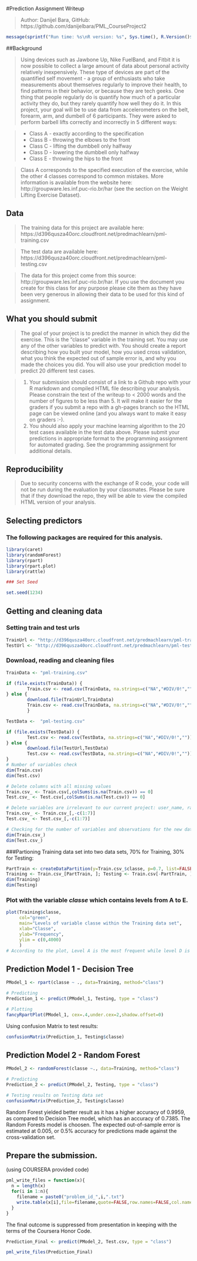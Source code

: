 #Prediction Assignment Writeup

> Author: Danijel Bara, GitHub: https://github.com/danijelbara/PML_CourseProject2
```r
message(sprintf("Run time: %s\nR version: %s", Sys.time(), R.Version()$version.string))
```
##Background

> Using devices such as Jawbone Up, Nike FuelBand, and Fitbit it is now possible to collect a large amount of data about personal activity relatively inexpensively. These type of devices are part of the quantified self movement - a group of enthusiasts who take measurements about themselves regularly to improve their health, to find patterns in their behavior, or because they are tech geeks. One thing that people regularly do is quantify how much of a particular activity they do, but they rarely quantify how well they do it. In this project, your goal will be to use data from accelerometers on the belt, forearm, arm, and dumbell of 6 participants. They were asked to perform barbell lifts correctly and incorrectly in 5 different ways:

> * Class A - exactly according to the specification
* Class B - throwing the elbows to the front
* Class C - lifting the dumbbell only halfway
* Class D - lowering the dumbbell only halfway
* Class E - throwing the hips to the front

> Class A corresponds to the specified execution of the exercise, while the other 4 classes correspond to common mistakes.
> More information is available from the website here: http://groupware.les.inf.puc-rio.br/har (see the section on the Weight Lifting Exercise Dataset). 

## Data

> The training data for this project are available here: 
> https://d396qusza40orc.cloudfront.net/predmachlearn/pml-training.csv

> The test data are available here: 
> https://d396qusza40orc.cloudfront.net/predmachlearn/pml-testing.csv

> The data for this project come from this source: http://groupware.les.inf.puc-rio.br/har. If you use the document you create for this class for any purpose please cite them as they have been very generous in allowing their data to be used for this kind of assignment. 

## What you should submit

> The goal of your project is to predict the manner in which they did the exercise. This is the "classe" variable in the training set. You may use any of the other variables to predict with. You should create a report describing how you built your model, how you used cross validation, what you think the expected out of sample error is, and why you made the choices you did. You will also use your prediction model to predict 20 different test cases. 

> 1. Your submission should consist of a link to a Github repo with your R markdown and compiled HTML file describing your analysis. Please constrain the text of the writeup to < 2000 words and the number of figures to be less than 5. It will make it easier for the graders if you submit a repo with a gh-pages branch so the HTML page can be viewed online (and you always want to make it easy on graders :-).
> 2. You should also apply your machine learning algorithm to the 20 test cases available in the test data above. Please submit your predictions in appropriate format to the programming assignment for automated grading. See the programming assignment for additional details. 

## Reproducibility

> Due to security concerns with the exchange of R code, your code will not be run during the evaluation by your classmates. Please be sure that if they download the repo, they will be able to view the compiled HTML version of your analysis.

## Selecting predictors

### The following packages are required for this analysis.

```r
library(caret)
library(randomForest)
library(rpart)
library(rpart.plot)
library(rattle)

### Set Seed

set.seed(1234)
```

## Getting and cleaning data

### Setting train and test urls
```r
TrainUrl <- "http://d396qusza40orc.cloudfront.net/predmachlearn/pml-training.csv"
TestUrl <- "http://d396qusza40orc.cloudfront.net/predmachlearn/pml-testing.csv"
```
### Download, reading and cleaning files
```r
TrainData <- "pml-training.csv"

if (file.exists(TrainData)) {
        Train.csv <- read.csv(TrainData, na.strings=c("NA","#DIV/0!",""))
} else { 
        download.file(TrainUrl,TrainData)
        Train.csv <- read.csv(TrainData, na.strings=c("NA","#DIV/0!",""))
        }                           

TestData <-  "pml-testing.csv"

if (file.exists(TestData)) {
        Test.csv <- read.csv(TestData, na.strings=c("NA","#DIV/0!",""))
} else { 
        download.file(TestUrl,TestData)
        Test.csv <- read.csv(TestData, na.strings=c("NA","#DIV/0!",""))
}
# Number of variables check
dim(Train.csv)
dim(Test.csv)

# Delete columns with all missing values
Train.csv_ <- Train.csv[,colSums(is.na(Train.csv)) == 0]
Test.csv_ <- Test.csv[,colSums(is.na(Test.csv)) == 0]

# Delete variables are irrelevant to our current project: user_name, raw_timestamp_part_1, raw_timestamp_part_,2 cvtd_timestamp, new_window, and  num_window (columns 1 to 7). 
Train.csv_ <- Train.csv_[,-c(1:7)]
Test.csv_ <- Test.csv_[,-c(1:7)]

# Checking for the number of variables and observations for the new data set
dim(Train.csv_)
dim(Test.csv_)
```

###Partioning Training data set into two data sets, 70% for Training, 30% for Testing:

```r
PartTrain <- createDataPartition(y=Train.csv_$classe, p=0.7, list=FALSE)
Training <- Train.csv_[PartTrain, ]; Testing <- Train.csv[-PartTrain, ]
dim(Training) 
dim(Testing)
```

### Plot with the variable *classe* which contains levels from A to E. 
```r
plot(Training$classe, 
     col="green", 
     main="Levels of variable classe within the Training data set", 
     xlab="Classe", 
     ylab="Frequency", 
     ylim = c(0,4000)
     )
# According to the plot, Level A is the most frequent while level D is the least frequent.
```

## Prediction Model 1 - Decision Tree

```r
PModel_1 <- rpart(classe ~ ., data=Training, method="class")

# Predicting
Prediction_1 <- predict(PModel_1, Testing, type = "class")

# Plotting
fancyRpartPlot(PModel_1, cex=.4,under.cex=2,shadow.offset=0)
```

Using confusion Matrix to test results:
```r
confusionMatrix(Prediction_1, Testing$classe)
```

## Prediction Model 2 - Random Forest
```r
PModel_2 <- randomForest(classe ~., data=Training, method="class")

# Predicting
Prediction_2 <- predict(PModel_2, Testing, type = "class")

# Testing results on Testing data set
confusionMatrix(Prediction_2, Testing$classe)
```

Random Forest yielded better result as it has a higher accuracy of 0.9959, as compared to Decision Tree model, which has an accuracy of 0.7385. The Random Forests model is choosen.
The expected out-of-sample error is estimated at 0.005, or 0.5% accuracy for predictions made against the cross-validation set. 

## Prepare the submission. 
(using COURSERA provided code)

```r
pml_write_files = function(x){
  n = length(x)
  for(i in 1:n){
    filename = paste0("problem_id_",i,".txt")
    write.table(x[i],file=filename,quote=FALSE,row.names=FALSE,col.names=FALSE)
  }
}
```
The final outcome is suppressed from presentation in keeping with the terms of the Coursera Honor Code.

```r
Prediction_Final <- predict(PModel_2, Test.csv, type = "class")

pml_write_files(Prediction_Final)
```


